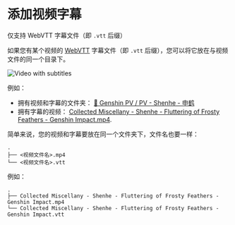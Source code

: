 
# 添加视频字幕

<Callout emoji="‼️" type="warning">仅支持 WebVTT 字幕文件（即 `.vtt` 后缀）</Callout>

如果您有某个视频的 [WebVTT](https://www.w3.org/TR/webvtt1/) 字幕文件（即 `.vtt` 后缀），您可以将它放在与视频文件的同一个目录下。

![Video with subtitles](../_images/features/video-subtitles.png)

例如：

- 拥有视频和字幕的文件夹： [🍡 Genshin PV / PV - Shenhe - 申鹤](https://drive.spencerwoo.com/%F0%9F%8D%A1%20Genshin%20PV/PV%20-%20Shenhe%20-%20%E7%94%B3%E9%B9%A4)
- 拥有字幕的视频： [Collected Miscellany - Shenhe - Fluttering of Frosty Feathers - Genshin Impact.mp4](https://drive.spencerwoo.com/%F0%9F%8D%A1%20Genshin%20PV/PV%20-%20Shenhe%20-%20%E7%94%B3%E9%B9%A4/Collected%20Miscellany%20-%20Shenhe%20-%20Fluttering%20of%20Frosty%20Feathers%20-%20Genshin%20Impact.mp4).

简单来说，您的视频和字幕要放在同一个文件夹下，文件名也要一样：

```
.
├── <视频文件名>.mp4
└── <视频文件名>.vtt
```

例如：

```
.
├── Collected Miscellany - Shenhe - Fluttering of Frosty Feathers - Genshin Impact.mp4
└── Collected Miscellany - Shenhe - Fluttering of Frosty Feathers - Genshin Impact.vtt
```
